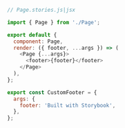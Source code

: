 ```js
// Page.stories.js|jsx

import { Page } from './Page';

export default {
  component: Page,
  render: ({ footer, ...args }) => (
    <Page {...args}>
      <footer>{footer}</footer>
    </Page>
  ),
};

export const CustomFooter = {
  args: {
    footer: 'Built with Storybook',
  },
};
```
